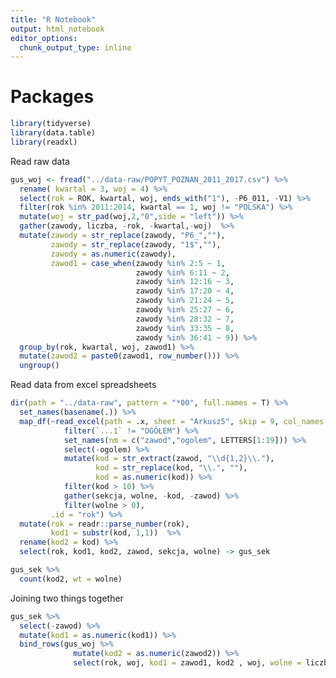 ```yaml
---
title: "R Notebook"
output: html_notebook
editor_options: 
  chunk_output_type: inline
---
```


# Packages

```r
library(tidyverse)
library(data.table)
library(readxl)
```

Read raw data
```r
gus_woj <- fread("../data-raw/POPYT_POZNAN_2011_2017.csv") %>%
  rename( kwartal = 3, woj = 4) %>%
  select(rok = ROK, kwartal, woj, ends_with("1"), -P6_011, -V1) %>%
  filter(rok %in% 2011:2014, kwartal == 1, woj != "POLSKA") %>%
  mutate(woj = str_pad(woj,2,"0",side = "left")) %>%
  gather(zawody, liczba, -rok, -kwartal,-woj)  %>%
  mutate(zawody = str_replace(zawody, "P6_",""),
         zawody = str_replace(zawody, "1$",""),
         zawody = as.numeric(zawody),
         zawod1 = case_when(zawody %in% 2:5 ~ 1,
                            zawody %in% 6:11 ~ 2,
                            zawody %in% 12:16 ~ 3,
                            zawody %in% 17:20 ~ 4,
                            zawody %in% 21:24 ~ 5,
                            zawody %in% 25:27 ~ 6,
                            zawody %in% 28:32 ~ 7,
                            zawody %in% 33:35 ~ 8,
                            zawody %in% 36:41 ~ 9)) %>%
  group_by(rok, kwartal, woj, zawod1) %>%
  mutate(zawod2 = paste0(zawod1, row_number())) %>%
  ungroup() 
```



Read data from excel spreadsheets

```r
dir(path = "../data-raw", pattern = "*00", full.names = T) %>%
  set_names(basename(.)) %>%
  map_df(~read_excel(path = .x, sheet = "Arkusz5", skip = 9, col_names = F) %>%
            filter(`...1` != "OGÓŁEM") %>%
            set_names(nm = c("zawod","ogolem", LETTERS[1:19])) %>%
            select(-ogolem) %>%
            mutate(kod = str_extract(zawod, "\\d{1,2}\\."),
                   kod = str_replace(kod, "\\.", ""),
                   kod = as.numeric(kod)) %>%
            filter(kod > 10) %>%
            gather(sekcja, wolne, -kod, -zawod) %>%
            filter(wolne > 0), 
         .id = "rok") %>%
  mutate(rok = readr::parse_number(rok),
         kod1 = substr(kod, 1,1))  %>%
  rename(kod2 = kod) %>%
  select(rok, kod1, kod2, zawod, sekcja, wolne) -> gus_sek
```

```r
gus_sek %>%
  count(kod2, wt = wolne)
```


Joining two things together

```r
gus_sek %>%
  select(-zawod) %>%
  mutate(kod1 = as.numeric(kod1)) %>%
  bind_rows(gus_woj %>% 
              mutate(kod2 = as.numeric(zawod2)) %>%
              select(rok, woj, kod1 = zawod1, kod2 , woj, wolne = liczba)) -> gus_dane
```

